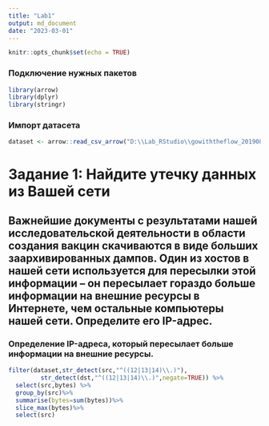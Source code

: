 ```yaml
---
title: "Lab1"
output: md_document
date: "2023-03-01"
---
```


```r
knitr::opts_chunk$set(echo = TRUE)
```

### Подключение нужных пакетов

```r
library(arrow)
library(dplyr)
library(stringr)

```

### Импорт датасета

```r
dataset <- arrow::read_csv_arrow("D:\\Lab_RStudio\\gowiththeflow_20190826\\gowiththeflow_20190826.csv",schema = schema(timestamp=int64(),src=utf8(),dst=utf8(),port=uint32(),bytes=uint32()))
```

# Задание 1: Найдите утечку данных из Вашей сети

## Важнейшие документы с результатами нашей исследовательской деятельности в области создания вакцин скачиваются в виде больших заархивированных дампов. Один из хостов в нашей сети используется для пересылки этой информации -- он пересылает гораздо больше информации на внешние ресурсы в Интернете, чем остальные компьютеры нашей сети. Определите его IP-адрес.

### Определение IP-адреса, который пересылает больше информации на внешние ресурсы.

```r
filter(dataset,str_detect(src,"^((12|13|14)\\.)"),
         str_detect(dst,"^((12|13|14)\\.)",negate=TRUE)) %>% 
  select(src,bytes) %>%
  group_by(src)%>% 
  summarise(bytes=sum(bytes))%>%
  slice_max(bytes)%>%
  select(src)
```